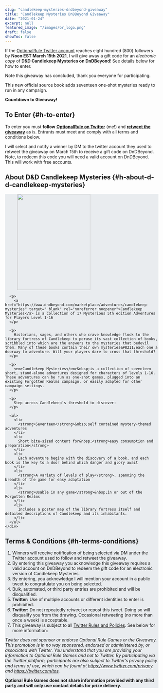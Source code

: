 ```yaml
---
slug: "candlekeep-mysteries-dndbeyond-giveaway"
title: "Candlekeep Mysteries DnDBeyond Giveaway"
date: "2021-01-24"
excerpt: null
featured_image: "/images/or_logo.png"
draft: false
showToc: false
---
```


If the <a href="https://twitter.com/optionalrule" target="_blank" rel="noreferrer noopener">OptionalRule Twitter account</a> reaches eight hundred (800) followers by **Noon EST March 15th 2021**, I will give away a gift code for an _electronic copy_ of **D&D Candlekeep Mysteries on DnDBeyond**! See details below for how to enter.

<div class="alert alert-warning p-5 m-3 text-center">Note this giveaway has concluded, thank you everyone for participating.</div>

This new official source book adds seventeen one-shot mysteries ready to run in any campaign.

<p class="has-text-align-center">
  <strong>Countdown to Giveaway!</strong>
</p>

<div class="wp-block-getwid-countdown" >
  <div class="wp-block-getwid-countdown__wrapper" >
    <div class="wp-block-getwid-countdown__content"
					 data-datetime="negative"     data-days="1" data-hours="1" data-minutes="1" data-seconds="1">
    </div>
  </div>
</div>

## To Enter {#h-to-enter}

To enter you must **follow** **<a href="https://twitter.com/optionalrule" target="_blank" rel="noreferrer noopener">OptionalRule on Twitter</a>** (me!) and **<a href="https://twitter.com/optionalrule/status/1353400250145226754" target="_blank" rel="noreferrer noopener">retweet the giveaway</a>** as is. Entrants must meet and comply with all terms and conditions below.

I will select and notify a winner by DM to the twitter account they used to retweet the giveaway on March 15th to receive a gift code on DnDBeyond. Note, to redeem this code you will need a valid account on DnDBeyond. This will work with free accounts.

## About D&D Candlekeep Mysteries {#h-about-d-d-candlekeep-mysteries}

<div class="wp-block-essential-blocks-wrapper eb-wrapper-outer" style="background-image:none;background-size:cover;background-color:#e9ecef;border:0px solid #000000;border-radius:0px;box-shadow:0px 0px 0px 0px #000000 " data-shadow-color="#000000" data-hoffset="0" data-voffset="0" data-blur="0" data-spread="0" data-inset="false" data-hover-shadow-color="#000000" data-hover-hoffset="0" data-hover-voffset="0" data-hover-blur="0" data-hover-spread="0" data-hover-inset="false">
  <div class="eb-wrapper-inner">
    <div class="eb-wrapper-inner-blocks">
      <div class="wp-block-image">
        <figure class="alignleft size-large is-resized"><img loading="lazy" src="https://optionalrule.com/wp-content/uploads/2021/01/CandlekeepGiveaway.jpg" alt="" class="wp-image-381" width="240" height="315" srcset="https://optionalrule.com/wp-content/uploads/2021/01/CandlekeepGiveaway.jpg 480w, https://optionalrule.com/wp-content/uploads/2021/01/CandlekeepGiveaway-229x300.jpg 229w" sizes="(max-width: 240px) 100vw, 240px" /></figure>
      </div>
      
      <p>
        <a href="https://www.dndbeyond.com/marketplace/adventures/candlekeep-mysteries" target="_blank" rel="noreferrer noopener">Candlekeep Mysteries</a> is a collection of 17 Mysterious 5th edition Adventures for Players Level 1-16
      </p>
      
      <p>
        Historians, sages, and others who crave knowledge flock to the library fortress of Candlekeep to peruse its vast collection of books, scribbled into which are the answers to the mysteries that bedevil them. Many of these books contain their own mysteries&#8211;each one a doorway to adventure. Will your players dare to cross that threshold?
      </p>
      
      <p>
        <em>Candlekeep Mysteries</em>&nbsp;is a collection of seventeen short, stand-alone adventures designed for characters of levels 1-16. These adventures can be run as one-shot games, plugged into an existing Forgotten Realms campaign, or easily adapted for other campaign settings.
      </p>
      
      <p>
        Step across Candlekeep’s threshold to discover:
      </p>
      
      <ul>
        <li>
          <strong>Seventeen</strong>&nbsp;self contained mystery-themed adventures
        </li>
        <li>
          Short bite-sized content for&nbsp;<strong>easy consumption and preparation</strong>
        </li>
        <li>
          Each adventure begins with the discovery of a book, and each book is the key to a door behind which danger and glory await
        </li>
        <li>
          <strong>A variety of levels of play</strong>, spanning the breadth of the game for easy adaptation
        </li>
        <li>
          <strong>Usable in any game</strong>&nbsp;in or out of the Forgotten Realms
        </li>
        <li>
          Includes a poster map of the library fortress itself and detailed descriptions of Candlekeep and its inhabitants.
        </li>
      </ul>
    </div>
  </div>
</div>

## Terms & Conditions {#h-terms-conditions}

  1. Winners will receive notification of being selected via DM under the Twitter account used to follow and retweet the giveaway.
  2. By entering this giveaway you acknowledge this giveaway requires a valid account on DnDBeyond to redeem the gift code for an electronic version of Candlekeep Mysteries.
  3. By entering, you acknowledge I will mention your account in a public tweet to congratulate you on being selected.
  4. Bulk, automated, or third party entries are prohibited and will be disqualified.
  5. **Twitter:** Use of multiple accounts or different identities to enter is prohibited.
  6. **Twitter:** Do not repeatedly retweet or repost this tweet. Doing so will disqualify you from the drawing. Occasional retweeting (no more than once a week) is acceptable.
  7. This giveaway is subject to all <a data-type="URL" data-id="https://help.twitter.com/en/rules-and-policies/twitter-contest-rules" rel="noreferrer noopener" href="https://help.twitter.com/en/rules-and-policies/twitter-contest-rules" target="_blank">Twitter Rules and Policies</a>. See below for more information:

_Twitter does not sponsor or endorse Optional Rule Games or the Giveaway. This promotion is in no way sponsored, endorsed or administered by, or associated with Twitter. You understand that you are providing your information to Optional Rule Games and not to Twitter. By participating via the Twitter platform, participants are also subject to Twitter’s privacy policy and terms of use, which can be found at <a rel="noreferrer noopener" href="https://www.twitter.com/privacy" target="_blank">https://www.twitter.com/privacy</a> and <a rel="noreferrer noopener" href="https://twitter.com/tos" target="_blank">https://twitter.com/tos</a>._

**Optional Rule Games does not share information provided with any third party and will only use contact details for prize delivery.**